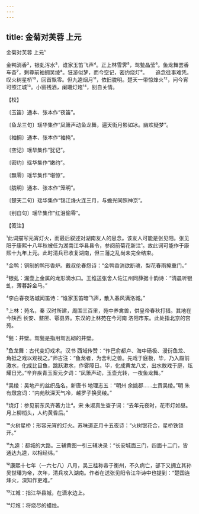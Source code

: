 ```yaml
---
---
---
```

title: 金菊对芙蓉 上元
---



金菊对芙蓉 上元¹





金鸭消香²，银虬泻水³，谁家玉笛飞声⁴。正上林雪霁⁵，鸳甃晶莹⁶。鱼龙舞罢香车杳⁷，剩尊前袖拥吴绫⁸。狂游似梦，而今空记，密约烧灯⁹。　　追念往事难凭。叹火树星桥¹⁰，回首飘零。但九逵烟月¹¹，依旧胧明。楚天一带惊烽火¹²，问今宵可照江城¹³。小窗残酒，阑珊灯炧¹⁴，别自关情。





【校】


〔玉笛〕通本、张本作“夜笛”。

〔鱼龙三句〕瑶华集作“凤箫声动鱼龙舞，遍天街月影如冰。幽欢疑梦”。

〔袖拥〕通本、张本作“袖掩”。

〔空记〕瑶华集作“犹记”。

〔密约〕瑶华集作“嫩约”。

〔飘零〕瑶华集作“堪惊”。

〔胧明〕通本、张本作“笼明”。

〔楚天二句〕瑶华集作“锦江烽火连三月，与蟾光同照神京”。

〔别自句〕瑶华集作“红泪偷零”。





【笺注】


¹此词描写元宵灯火，而最后叙述对湖南友人的思念。该友人可能是张见阳。张见阳于康熙十八年秋被任为湖南江华县县令，参阅前菊花新注¹。故此词可能作于康熙十九年上元。此时清兵已收复湖南，但三藩之乱尚未完全结束。

²金鸭：铜制的鸭形香炉。戴叔伦春怨诗：“金鸭香消欲断魂，梨花春雨掩重门。”

³银虬：漏壶上金属的龙形滴水口。王维送张舍人佐江州同薛据十韵诗：“清晨听银虬，薄暮辞金马。”

⁴李白春夜洛城闻笛诗：“谁家玉笛暗飞声，散入春风满洛城。”

⁵上林：苑名，秦 汉时所建，周围三百里，苑中养禽兽，供皇帝春秋打猎。其地在今陕西 长安、盩厔、鄠县界。东汉的上林苑在今河南 洛阳市东。此处指北京的宫苑。

⁶甃：井壁。鸳甃是指用鸳瓦砌的井壁。

⁷鱼龙舞：古代变幻戏术。汉书 西域传赞：“作巴俞都卢、海中砀极、漫衍鱼龙、角抵之戏以观视之。”师古注：“鱼龙者，为舍利之兽。先戏于庭极，毕，乃入殿前激水，化成比目鱼，跳跃漱水，作雾障日。毕，化成黄龙八丈，出水敖戏于庭，炫耀日光。”辛弃疾青玉案元夕词：“凤箫声动，玉壶光转，一夜鱼龙舞。”

⁸吴绫：吴地产的丝织品名。新唐书 地理志五：“明州 余姚郡……土贡吴绫。”明 朱有燉宫词：“内苑秋深天气冷，越罗子换吴绫。”

⁹烧灯：参见前东风齐著力注⁴。宋 朱淑真生查子词：“去年元夜时，花市灯如昼。月上柳梢头，人约黄昏后。”

¹⁰火树星桥：形容元宵的灯火。苏味道正月十五夜诗：“火树银花合，星桥铁锁开。”

¹¹九逵：都城的大路。三辅黄图一引三辅决录：“长安城面三门，四面十二门，皆通达九逵，以相经纬。”

¹²康熙十七年（一六七八）八月，吴三桂称帝于衡州，不久病亡，部下又拥立其孙吴世璠为帝，次年，清兵攻入湖南。作者在送张见阳令江华诗中也提到：“楚国连烽火，深知作吏难。”

¹³江城：指江华县城，在潇水边上。

¹⁴灯炧：将烧尽的蜡烛。